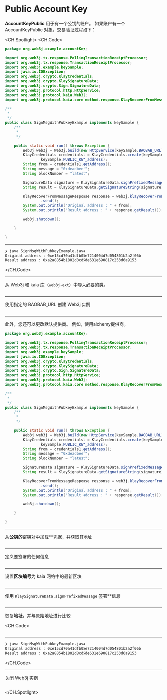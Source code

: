 # Public Account Key

**AccountKeyPublic** 用于有一个公钥的账户。 如果账户有一个 AccountKeyPublic 对象，交易验证过程如下：

<CH.Spotlight>
<CH.Code>

```java SignMsgWithPubkeyExample.java
package org.web3j.example.accountKey;

import org.web3j.tx.response.PollingTransactionReceiptProcessor;
import org.web3j.tx.response.TransactionReceiptProcessor;
import org.web3j.example.keySample;
import java.io.IOException;
import org.web3j.crypto.KlayCredentials;
import org.web3j.crypto.KlaySignatureData;
import org.web3j.crypto.Sign.SignatureData;
import org.web3j.protocol.http.HttpService;
import org.web3j.protocol.kaia.Web3j;
import org.web3j.protocol.kaia.core.method.response.KlayRecoverFromMessageResponse;

/**
 *
 */
public class SignMsgWithPubkeyExample implements keySample {
    /**
     *
     */

    public static void run() throws Exception {
        Web3j web3j = Web3j.build(new HttpService(keySample.BAOBAB_URL));
        KlayCredentials credentials1 = KlayCredentials.create(keySample.PUBLIC_KEY_privkey,
                keySample.PUBLIC_KEY_address);
        String from = credentials1.getAddress();
        String message = "0xdeadbeef";
        String blockNumber = "latest";

        SignatureData signature = KlaySignatureData.signPrefixedMessage(message, credentials1);
        String result = KlaySignatureData.getSignatureString(signature);

        KlayRecoverFromMessageResponse response = web3j.klayRecoverFromMessage(from, message, result, blockNumber)
                .send();
        System.out.println("Original address : " + from);
        System.out.println("Result address : " + response.getResult());

        web3j.shutdown();

    }

}
```

---

```zsh output
❯ java SignMsgWithPubkeyExample.java
Original address : 0xe15cd70a41dfb05e7214004d7d054801b2a2f06b
Result address : 0xa2a8854b1802d8cd5de631e690817c253d6a9153
```

</CH.Code>

---

从 Web3j 和 kaia 库（`web3j-ext`）中导入必要的类。

```java SignMsgWithPubkeyExample.java focus=1:12

```

---

使用指定的 BAOBAB_URL 创建 Web3j 实例

```java SignMsgWithPubkeyExample.java focus=23

```

---

此外，您还可以更改默认提供商。 例如，使用alchemy提供商。

```java SignMsgWithPubkeyExample.java focus=23
package org.web3j.example.accountKey;

import org.web3j.tx.response.PollingTransactionReceiptProcessor;
import org.web3j.tx.response.TransactionReceiptProcessor;
import org.web3j.example.keySample;
import java.io.IOException;
import org.web3j.crypto.KlayCredentials;
import org.web3j.crypto.KlaySignatureData;
import org.web3j.crypto.Sign.SignatureData;
import org.web3j.protocol.http.HttpService;
import org.web3j.protocol.kaia.Web3j;
import org.web3j.protocol.kaia.core.method.response.KlayRecoverFromMessageResponse;

/**
 *
 */
public class SignMsgWithPubkeyExample implements keySample {
    /**
     *
     */

    public static void run() throws Exception {
        Web3j web3j = Web3j.build(new HttpService(keySample.BAOBAB_URL));
        KlayCredentials credentials1 = KlayCredentials.create(keySample.PUBLIC_KEY_privkey,
                keySample.PUBLIC_KEY_address);
        String from = credentials1.getAddress();
        String message = "0xdeadbeef";
        String blockNumber = "latest";

        SignatureData signature = KlaySignatureData.signPrefixedMessage(message, credentials1);
        String result = KlaySignatureData.getSignatureString(signature);

        KlayRecoverFromMessageResponse response = web3j.klayRecoverFromMessage(from, message, result, blockNumber)
                .send();
        System.out.println("Original address : " + from);
        System.out.println("Result address : " + response.getResult());

        web3j.shutdown();

    }

}
```

---

从**公钥的**密钥对中加载\*\*凭据，并获取其地址

```java SignMsgWithPubkeyExample.java focus=24:26

```

---

定义要签署的任何信息

```java SignMsgWithPubkeyExample.java focus=27

```

---

设置**区块编号**为 kaia 网络中的最新区块

```java SignMsgWithPubkeyExample.java focus=28

```

---

使用 `KlaySignatureData.signPrefixedMessage` 签署\*\*信息

```java SignMsgWithPubkeyExample.java focus=30:31

```

---

恢复**地址**，并与原始地址进行比较

<CH.Code>
```java SignMsgWithPubkeyExample.java focus=33:36

````


---

```zsh output
❯ java SignMsgWithPubkeyExample.java
Original address : 0xe15cd70a41dfb05e7214004d7d054801b2a2f06b
Result address : 0xa2a8854b1802d8cd5de631e690817c253d6a9153
````

</CH.Code>

---

关闭 Web3j 实例

```java SignMsgWithPubkeyExample.java focus=38

```

</CH.Spotlight>

